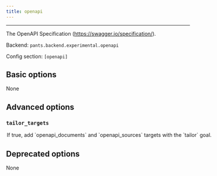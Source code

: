 ```yaml
---
title: openapi
---
```



---

The OpenAPI Specification (https://swagger.io/specification/).

Backend: <span className="color--primary">`pants.backend.experimental.openapi`</span>

Config section: <span className="color--primary">`[openapi]`</span>

<span className={styles.options}>

## Basic options

None

## Advanced options

### `tailor_targets`

<Option
  cli_repr={`--[no-]openapi-tailor-targets`}
  env_repr="PANTS_OPENAPI_TAILOR_TARGETS"
  default_repr={`True`}
>
  If true, add `openapi_documents` and `openapi_sources` targets with the
  `tailor` goal.
</Option>

## Deprecated options

None

</span>


